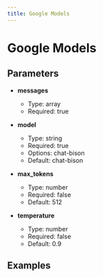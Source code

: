 ```yaml
---
title: Google Models
---
```


# Google Models

## Parameters


- **messages**
  - Type: array
  - Required: true

- **model**
  - Type: string
  - Required: true
  - Options: chat-bison
  - Default: chat-bison

- **max_tokens**
  - Type: number
  - Required: false
  - Default: 512

- **temperature**
  - Type: number
  - Required: false
  - Default: 0.9

## Examples

